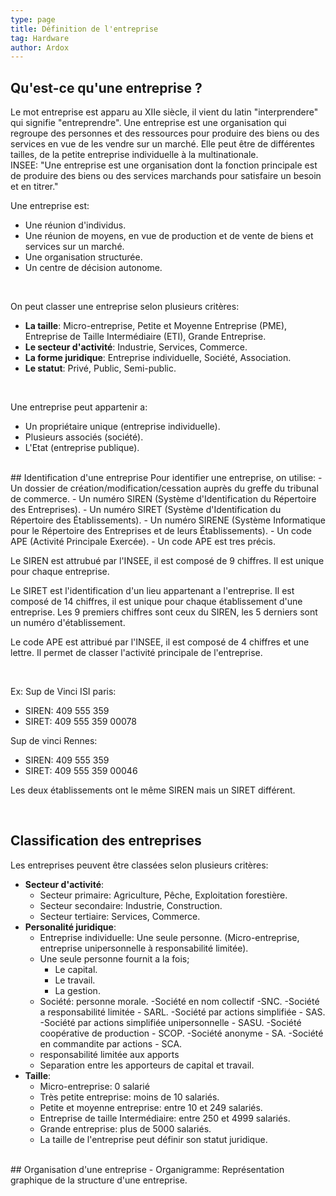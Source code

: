 ```yaml
---
type: page
title: Définition de l'entreprise
tag: Hardware
author: Ardox
---
```


## Qu'est-ce qu'une entreprise ?
Le mot entreprise est apparu au XIIe siècle, il vient du latin "interprendere" qui signifie "entreprendre".
Une entreprise est une organisation qui regroupe des personnes et des ressources pour produire des biens ou des 
services en vue de les vendre sur un marché. Elle peut être de différentes tailles, de la petite entreprise individuelle à la multinationale.
<br />
INSEE: "Une entreprise est une organisation dont la fonction principale est de produire des biens ou des services marchands pour satisfaire un besoin et en titrer."
<br />

Une entreprise est:
- Une réunion d'individus.
- Une réunion de moyens, en vue de production et de vente de biens et services sur un marché.
- Une organisation structurée.
- Un centre de décision autonome.

<br />

On peut classer une entreprise selon plusieurs critères:
- **La taille**: Micro-entreprise, Petite et Moyenne Entreprise (PME), Entreprise de Taille Intermédiaire (ETI), Grande Entreprise.
- **Le secteur d'activité**: Industrie, Services, Commerce.
- **La forme juridique**: Entreprise individuelle, Société, Association.
- **Le statut**: Privé, Public, Semi-public.

<br />

Une entreprise peut appartenir a:
- Un propriétaire unique (entreprise individuelle).
- Plusieurs associés (société).
- L'Etat (entreprise publique).

<br />
<div className="seperator" />
## Identification d'une entreprise
Pour identifier une entreprise, on utilise:
- Un dossier de création/modification/cessation auprès du greffe du tribunal de commerce.
- Un numéro SIREN (Système d'Identification du Répertoire des Entreprises).
- Un numéro SIRET (Système d'Identification du Répertoire des Établissements).
- Un numéro SIRENE (Système Informatique pour le Répertoire des Entreprises et de leurs Établissements).
- Un code APE (Activité Principale Exercée).
    - Un code APE est tres précis.


<br />

Le SIREN est attrubué par l'INSEE, il est composé de 9 chiffres. Il est unique pour chaque entreprise. 

Le SIRET est l'identification d'un lieu appartenant a l'entreprise. Il est composé de 14 chiffres, il est unique pour chaque établissement d'une entreprise. Les 9 premiers chiffres sont ceux du SIREN, les 5 derniers sont un numéro d'établissement.

Le code APE est attribué par l'INSEE, il est composé de 4 chiffres et une lettre. Il permet de classer l'activité principale de l'entreprise.

<br />

Ex: Sup de Vinci ISI paris:
- SIREN:  409 555 359
- SIRET:  409 555 359 00078

Sup de vinci Rennes:
- SIREN:  409 555 359
- SIRET:  409 555 359 00046

Les deux établissements ont le même SIREN mais un SIRET différent.

<br />

<div className="seperator" />

## Classification des entreprises
Les entreprises peuvent être classées selon plusieurs critères:
- **Secteur d'activité**:
    - Secteur primaire: Agriculture, Pêche, Exploitation forestière.
    - Secteur secondaire: Industrie, Construction.
    - Secteur tertiaire: Services, Commerce.
- **Personalité juridique**:
    - Entreprise individuelle: Une seule personne. (Micro-entreprise, entreprise unipersonnelle à responsabilité limitée).
    - Une seule personne fournit a la fois;
        - Le capital.
        - Le travail.
        - La gestion.
    - Société: personne morale.
        -Société en nom collectif -SNC.
        -Société a responsabilité limitée - SARL.
        -Société par actions simplifiée - SAS.
        -Société par actions simplifiée unipersonnelle - SASU.
        -Société coopérative de production - SCOP.
        -Société anonyme - SA.
        -Société en commandite par actions - SCA.
    - responsabilité limitée aux apports
    - Separation entre les apporteurs de capital et travail.
- **Taille**:
    - Micro-entreprise: 0 salarié
    - Très petite entreprise: moins de 10 salariés.
    - Petite et moyenne entreprise: entre 10 et 249 salariés.
    - Entreprise de taille Intermédiaire: entre 250 et 4999 salariés.
    - Grande entreprise: plus de 5000 salariés.
    - La taille de l'entreprise peut définir son statut juridique.

<br />
<div className='seperator' />
## Organisation d'une entreprise
- Organigramme: Représentation graphique de la structure d'une entreprise.